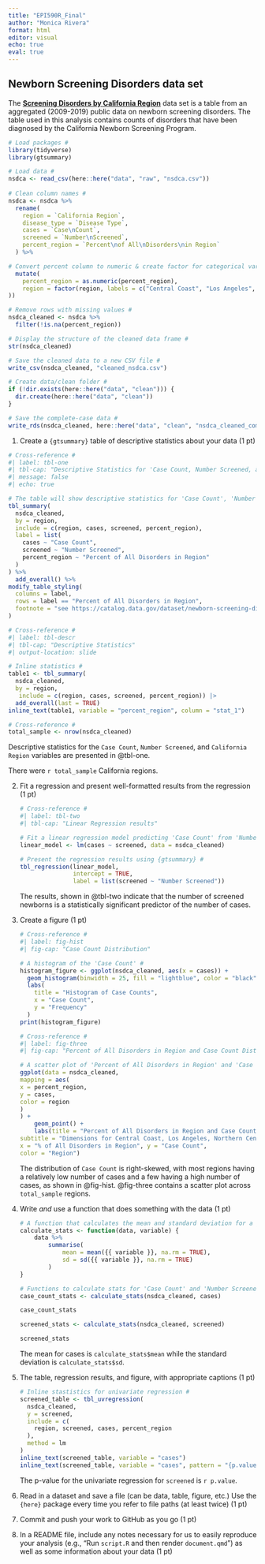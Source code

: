 ```yaml
---
title: "EPI590R_Final"
author: "Monica Rivera"
format: html
editor: visual
echo: true
eval: true
---
```


## Newborn Screening Disorders data set

The [**Screening Disorders by California Region**](https://catalog.data.gov/dataset/newborn-screening-disorders-426e4/resource/54bb2656-0073-4380-bbc7-7ac7919aee38 "Screening Disorders by California Region") data set is a table from an aggregated (2009-2019) public data on newborn screening disorders. The table used in this analysis contains counts of disorders that have been diagnosed by the California Newborn Screening Program.

```r
# Load packages #
library(tidyverse)
library(gtsummary)

# Load data #
nsdca <- read_csv(here::here("data", "raw", "nsdca.csv"))
                  
# Clean column names #
nsdca <- nsdca %>%
  rename(
    region = `California Region`,
    disease_type = `Disease Type`,
    cases = `Case\nCount`,
    screened = `Number\nScreened`,
    percent_region = `Percent\nof All\nDisorders\nin Region`
  ) %>%

# Convert percent column to numeric & create factor for categorical variable: region #
  mutate(
    percent_region = as.numeric(percent_region),
    region = factor(region, labels = c("Central Coast", "Los Angeles", "Northern Central Valley", "Northern, Mountain, and Desert Areas", "San Francisco Bay Area", "South Coast", "Southern Inland Empire")
))

# Remove rows with missing values #
nsdca_cleaned <- nsdca %>%
  filter(!is.na(percent_region))

# Display the structure of the cleaned data frame #
str(nsdca_cleaned)

# Save the cleaned data to a new CSV file #
write_csv(nsdca_cleaned, "cleaned_nsdca.csv")

# Create data/clean folder #
if (!dir.exists(here::here("data", "clean"))) {
  dir.create(here::here("data", "clean"))
}

# Save the complete-case data #
write_rds(nsdca_cleaned, here::here("data", "clean", "nsdca_cleaned_complete.rds"))
```

1.  Create a `{gtsummary}` table of descriptive statistics about your data (1 pt)

```r
# Cross-reference #
#| label: tbl-one
#| tbl-cap: "Descriptive Statistics for 'Case Count, Number Screened, and Percent of All Disorders in Region"
#| message: false
#| echo: true

# The table will show descriptive statistics for 'Case Count', 'Number Screened', and 'Percent of All Disorders in Region' including an overall column. #
tbl_summary(
  nsdca_cleaned,
  by = region,
  include = c(region, cases, screened, percent_region),
  label = list(
    cases ~ "Case Count",
    screened ~ "Number Screened",
    percent_region ~ "Percent of All Disorders in Region"
  )
) %>%
  add_overall() %>% 
modify_table_styling(
  columns = label,
  rows = label == "Percent of All Disorders in Region",
  footnote = "see https://catalog.data.gov/dataset/newborn-screening-disorders-426e4"
)

# Cross-reference #
#| label: tbl-descr
#| tbl-cap: "Descriptive Statistics"
#| output-location: slide

# Inline statistics #
table1 <- tbl_summary(
  nsdca_cleaned,
  by = region,
   include = c(region, cases, screened, percent_region)) |> 
  add_overall(last = TRUE)
inline_text(table1, variable = "percent_region", column = "stat_1")

# Cross-reference #
total_sample <- nrow(nsdca_cleaned)
```

Descriptive statistics for the `Case Count`, `Number Screened`, and `California Region` variables are presented in @tbl-one.

There were `r total_sample` California regions.

2.  Fit a regression and present well-formatted results from the regression (1 pt)

    ```r
    # Cross-reference #
    #| label: tbl-two
    #| tbl-cap: "Linear Regression results"

    # Fit a linear regression model predicting 'Case Count' from 'Number Screened' #
    linear_model <- lm(cases ~ screened, data = nsdca_cleaned)

    # Present the regression results using {gtsummary} #
    tbl_regression(linear_model, 
                   intercept = TRUE, 
                   label = list(screened ~ "Number Screened"))

    ```

    The results, shown in @tbl-two indicate that the number of screened newborns is a statistically significant predictor of the number of cases.

3.  Create a figure (1 pt)

    ```r
    # Cross-reference #
    #| label: fig-hist
    #| fig-cap: "Case Count Distribution"

    # A histogram of the 'Case Count' #
    histogram_figure <- ggplot(nsdca_cleaned, aes(x = cases)) +
      geom_histogram(binwidth = 25, fill = "lightblue", color = "black") +
      labs(
        title = "Histogram of Case Counts",
        x = "Case Count",
        y = "Frequency"
      )
    print(histogram_figure)

    # Cross-reference #
    #| label: fig-three
    #| fig-cap: "Percent of All Disorders in Region and Case Count Distribution"

    # A scatter plot of 'Percent of All Disorders in Region' and 'Case Count' #
    ggplot(data = nsdca_cleaned,
    mapping = aes(
    x = percent_region,
    y = cases,
    color = region
    )
    ) +
    	geom_point() +
    	labs(title = "Percent of All Disorders in Region and Case Count",
    subtitle = "Dimensions for Central Coast, Los Angeles, Northern Central Valley, Northern, Mountain, and Desert Areas, San Francisco Bay Area, South Coast, Southern Inland Empire" ,
    x = "% of All Disorders in Region", y = "Case Count",
    color = "Region")
    ```

    The distribution of `Case Count` is right-skewed, with most regions having a relatively low number of cases and a few having a high number of cases, as shown in \@fig-hist. \@fig-three contains a scatter plot across `total_sample` regions.

4.  Write *and* use a function that does something with the data (1 pt)

    ```r
    # A function that calculates the mean and standard deviation for a given numeric variable #
    calculate_stats <- function(data, variable) {
    	data %>%
    		summarise(
    			mean = mean({{ variable }}, na.rm = TRUE),
    			sd = sd({{ variable }}, na.rm = TRUE)
    		)
    }

    # Functions to calculate stats for 'Case Count' and 'Number Screened' and store the results in a list #
    case_count_stats <- calculate_stats(nsdca_cleaned, cases)

    case_count_stats

    screened_stats <- calculate_stats(nsdca_cleaned, screened)

    screened_stats
    ```

    The mean for cases is `calculate_stats$mean` while the standard deviation is `calculate_stats$sd`.

5.  The table, regression results, and figure, with appropriate captions (1 pt)

    ```r
    # Inline stastistics for univariate regression #
    screened_table <- tbl_uvregression(
      nsdca_cleaned,
      y = screened,
      include = c(
        region, screened, cases, percent_region
      ),
      method = lm
    )
    inline_text(screened_table, variable = "cases")
    inline_text(screened_table, variable = "cases", pattern = "{p.value}")
    ```

    The p-value for the univariate regression for `screened` is `r p.value`.

6.  Read in a dataset and save a file (can be data, table, figure, etc.) Use the `{here}` package every time you refer to file paths (at least twice) (1 pt)

7.  Commit and push your work to GitHub as you go (1 pt)

8.  In a README file, include any notes necessary for us to easily reproduce your analysis (e.g., “Run `script.R` and then render `document.qmd`”) as well as some information about your data (1 pt)
